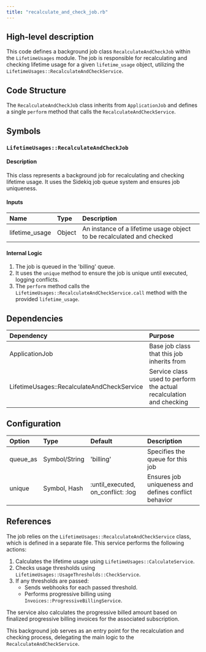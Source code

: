 ```yaml
---
title: "recalculate_and_check_job.rb"
---
```


## High-level description
This code defines a background job class `RecalculateAndCheckJob` within the `LifetimeUsages` module. The job is responsible for recalculating and checking lifetime usage for a given `lifetime_usage` object, utilizing the `LifetimeUsages::RecalculateAndCheckService`.

## Code Structure
The `RecalculateAndCheckJob` class inherits from `ApplicationJob` and defines a single `perform` method that calls the `RecalculateAndCheckService`.

## Symbols

### `LifetimeUsages::RecalculateAndCheckJob`
#### Description
This class represents a background job for recalculating and checking lifetime usage. It uses the Sidekiq job queue system and ensures job uniqueness.

#### Inputs
| Name | Type | Description |
|:-----|:-----|:------------|
| lifetime_usage | Object | An instance of a lifetime usage object to be recalculated and checked |

#### Internal Logic
1. The job is queued in the 'billing' queue.
2. It uses the `unique` method to ensure the job is unique until executed, logging conflicts.
3. The `perform` method calls the `LifetimeUsages::RecalculateAndCheckService.call` method with the provided `lifetime_usage`.

## Dependencies
| Dependency | Purpose |
|:-----------|:--------|
| ApplicationJob | Base job class that this job inherits from |
| LifetimeUsages::RecalculateAndCheckService | Service class used to perform the actual recalculation and checking |

## Configuration
| Option | Type | Default | Description |
|:-------|:-----|:--------|:------------|
| queue_as | Symbol/String | 'billing' | Specifies the queue for this job |
| unique | Symbol, Hash | :until_executed, on_conflict: :log | Ensures job uniqueness and defines conflict behavior |

## References
The job relies on the `LifetimeUsages::RecalculateAndCheckService` class, which is defined in a separate file. This service performs the following actions:

1. Calculates the lifetime usage using `LifetimeUsages::CalculateService`.
2. Checks usage thresholds using `LifetimeUsages::UsageThresholds::CheckService`.
3. If any thresholds are passed:
   - Sends webhooks for each passed threshold.
   - Performs progressive billing using `Invoices::ProgressiveBillingService`.

The service also calculates the progressive billed amount based on finalized progressive billing invoices for the associated subscription.

This background job serves as an entry point for the recalculation and checking process, delegating the main logic to the `RecalculateAndCheckService`.